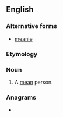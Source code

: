 {{also|Meany}}
==English==

===Alternative forms===
* [[meanie]]

===Etymology===
{{suffix|en|mean|y}}

===Noun===
{{en-noun|meanies}}

# {{lb|en|informal}} A [[mean]] person.

===Anagrams===
* {{anagrams|en|a=aemny|Eyman|Maney|Mayen|Mayne|manye|yamen|yeman}}